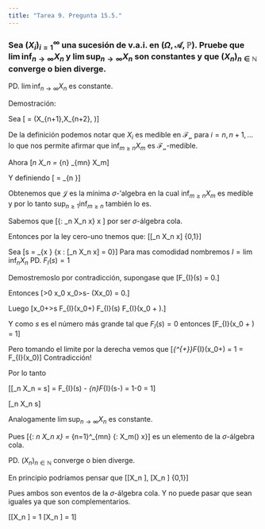 ```yaml
---
title: "Tarea 9. Pregunta 15.5."
---
```


### Sea $(X_i)_{i = 1}^\infty$ una sucesión de v.a.i. en $(\Omega, \mathscr{A}, \mathbb{P})$. Pruebe que $\lim \inf_{n \to \infty} X_n$ y $\lim \sup_{n \to \infty} X_n$ son constantes y que $(X_n)_{n \in \mathbb{N}}$ converge o bien diverge.


PD.  $\lim \inf_{n \to \infty} X_n$ es constante.


Demostración:


Sea
\[\mathscr{F_n} = \sigma(X_{n+1},X_{n+2}, \dots)\]

De la definición podemos notar que $X_i$ es medible en $\mathscr{F_n}$ para $i = n,n+1, \dots$ lo que nos permite afirmar que $\inf_{m\geq n} X_m$ es $\mathscr{F_n}$-medible.

Ahora \[\lim \inf_n X_n = \sup_{n\geq1} \inf_{m\geq n} X_m\]

Y definiendo 
\[\mathscr{J} = \cap_{n \in \mathbb{N}}\mathscr{F_n}\]

Obtenemos que  $\mathscr{J}$ es la mínima $\sigma$-'algebra en la cual $\inf_{m\geq n} X_m$ es medible y por lo tanto $\sup_{n\geq1} \inf_{m\geq n}$ también lo es.


Sabemos que \[\{\omega \in \Omega: \lim \inf_n X_n \leq x\} \in \mathscr{J} \quad \forall x \in \mathbb{R}\cup{\infty}\] por ser $\sigma$-álgebra cola.

Entonces por la ley cero-uno tnemos que:
\[\mathbb{P}[\lim \inf_n X_n \leq x] \in \{0,1\}\]

Sea 
\[s = \sup_{x \in \mathbb{R}} \{x \in \mathbb{R}: \mathbb{P}[\lim \inf_n X_n \leq x] = 0\}\]
Para mas comodidad nombremos $I = \lim \inf_n X_n$
PD. $F_{I}(s) = 1$

Demostremoslo por contradicción, supongase que \[F_{I}(s) = 0.\]

Entonces 
\[\forall \epsilon>0 \quad \exists x_0 \quad \mbox{tal que} \quad x_0>s-\epsilon \quad \mbox{y} \mathbb{P}(X\leq x_0) = 0.\]

Luego
\[x_0+\epsilon>s \implies  F_{I}(x_0+\epsilon) \geq F_{I}(s) \implies F_{I}(x_0 + \epsilon)\geq0.\]

Y como $s$ es el número más grande tal que $F_{I}(s) = 0$ entonces
\[F_{I}(x_0 + \epsilon) = 1\]

Pero tomando el limite por la derecha vemos que
\[\lim_{\epsilon\to 0^{+}}F_{I}(x_0+\epsilon) = 1 \neq 0 = F_{I}(x_0)\]
Contradicción!

Por lo tanto

\[\mathbb{P}[\lim \inf_n X_n = s] = F_{I}(s) - \lim_{n\to \infty}F_{I}(s-\frac{1}{n}) = 1-0 = 1\]

\[\therefore \lim \inf_n X_n \overset{\mathbb{P}}{=} s\]


Analogamente $\lim \sup_{n \to \infty} X_n$ es constante.

Pues \[\{\omega \in \Omega: \lim \sup_n X_n \leq x\} = \cap_{n=1}^\infty \cup_{m\leq n} \{\omega\in \Omega: X_m(\omega) \leq x\}\] 
es un elemento de la $\sigma$-álgebra cola.

PD. $(X_n)_{n \in \mathbb{N}}$ converge o bien diverge.

En principio podríamos pensar que 
\[\mathbb{P}[X_n \mbox{ converge}], \mathbb{P}[X_n \mbox{ diverge}] \in \{0,1\}\]

Pues ambos son eventos de la $\sigma$-álgebra cola. Y no puede pasar que sean iguales ya que son complementarios.

\[\therefore \mathbb{P}[X_n \mbox{ converge}] = 1\quad \mbox{ó} \quad \mathbb{P}[X_n \mbox{ diverge}] = 1\]
